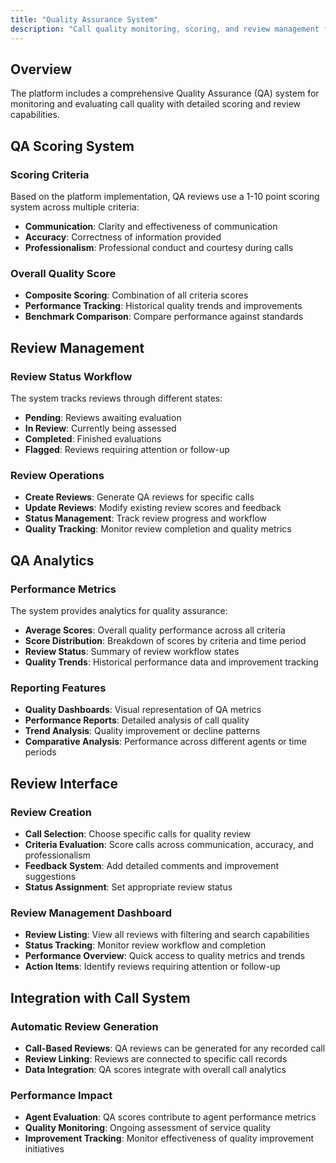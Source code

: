 ```yaml
---
title: "Quality Assurance System"
description: "Call quality monitoring, scoring, and review management features"
---
```


## Overview

The platform includes a comprehensive Quality Assurance (QA) system for monitoring and evaluating call quality with detailed scoring and review capabilities.

## QA Scoring System

### Scoring Criteria
Based on the platform implementation, QA reviews use a 1-10 point scoring system across multiple criteria:
- **Communication**: Clarity and effectiveness of communication
- **Accuracy**: Correctness of information provided
- **Professionalism**: Professional conduct and courtesy during calls

### Overall Quality Score
- **Composite Scoring**: Combination of all criteria scores
- **Performance Tracking**: Historical quality trends and improvements
- **Benchmark Comparison**: Compare performance against standards

## Review Management

### Review Status Workflow
The system tracks reviews through different states:
- **Pending**: Reviews awaiting evaluation
- **In Review**: Currently being assessed
- **Completed**: Finished evaluations
- **Flagged**: Reviews requiring attention or follow-up

### Review Operations
- **Create Reviews**: Generate QA reviews for specific calls
- **Update Reviews**: Modify existing review scores and feedback
- **Status Management**: Track review progress and workflow
- **Quality Tracking**: Monitor review completion and quality metrics

## QA Analytics

### Performance Metrics
The system provides analytics for quality assurance:
- **Average Scores**: Overall quality performance across all criteria
- **Score Distribution**: Breakdown of scores by criteria and time period
- **Review Status**: Summary of review workflow states
- **Quality Trends**: Historical performance data and improvement tracking

### Reporting Features
- **Quality Dashboards**: Visual representation of QA metrics
- **Performance Reports**: Detailed analysis of call quality
- **Trend Analysis**: Quality improvement or decline patterns
- **Comparative Analysis**: Performance across different agents or time periods

## Review Interface

### Review Creation
- **Call Selection**: Choose specific calls for quality review
- **Criteria Evaluation**: Score calls across communication, accuracy, and professionalism
- **Feedback System**: Add detailed comments and improvement suggestions
- **Status Assignment**: Set appropriate review status

### Review Management Dashboard
- **Review Listing**: View all reviews with filtering and search capabilities
- **Status Tracking**: Monitor review workflow and completion
- **Performance Overview**: Quick access to quality metrics and trends
- **Action Items**: Identify reviews requiring attention or follow-up

## Integration with Call System

### Automatic Review Generation
- **Call-Based Reviews**: QA reviews can be generated for any recorded call
- **Review Linking**: Reviews are connected to specific call records
- **Data Integration**: QA scores integrate with overall call analytics

### Performance Impact
- **Agent Evaluation**: QA scores contribute to agent performance metrics
- **Quality Monitoring**: Ongoing assessment of service quality
- **Improvement Tracking**: Monitor effectiveness of quality improvement initiatives